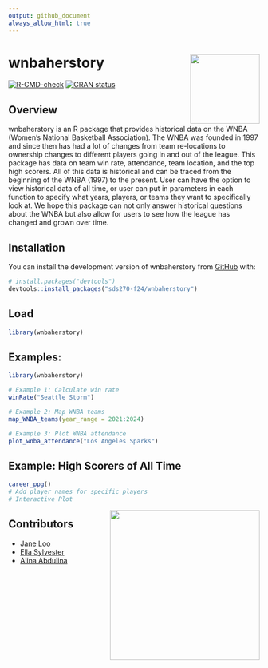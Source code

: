 ```yaml
---
output: github_document
always_allow_html: true
---
```


<!-- README.md is generated from README.Rmd. Please edit that file -->

# wnbaherstory <img src="data-raw/wnbaherstory.png" align="right" height="139"/>

<!-- badges: start -->
[![R-CMD-check](https://github.com/sds270-f24/wnbaherstory/actions/workflows/R-CMD-check.yaml/badge.svg)](https://github.com/sds270-f24/wnbaherstory/tree/main/.github/workflows/R-CMD-check.yaml) 
[![CRAN status](https://www.r-pkg.org/badges/version/wnbaherstory)](https://CRAN.R-project.org/package=wnbaherstory)
<!-- badges: end -->

## Overview

wnbaherstory is an R package that provides historical data on the WNBA (Women's National Basketball Association). The WNBA was founded in 1997 and since then has had a lot of changes from team re-locations to ownership changes to different players going in and out of the league. This package has data on team win rate, attendance, team location, and the top high scorers. All of this data is historical and can be traced from the beginning of the WNBA (1997) to the present. User can have the option to view historical data of all time, or user can put in parameters in each function to specify what years, players, or teams they want to specifically look at. We hope this package can not only answer historical questions about the WNBA but also allow for users to see how the league has changed and grown over time. 

## Installation
You can install the development version of wnbaherstory from
[GitHub](https://github.com/) with:

``` r
# install.packages("devtools")
devtools::install_packages("sds270-f24/wnbaherstory")
```

## Load
``` r
library(wnbaherstory)
```

## Examples:
```r
library(wnbaherstory)

# Example 1: Calculate win rate
winRate("Seattle Storm")

# Example 2: Map WNBA teams
map_WNBA_teams(year_range = 2021:2024)

# Example 3: Plot WNBA attendance
plot_wnba_attendance("Los Angeles Sparks")
```

## Example: High Scorers of All Time
```r
career_ppg()
# Add player names for specific players
# Interactive Plot
```
<img src="data-raw/screenshot.png" align="right" height="300"/>

## Contributors
- [Jane Loo](https://github.com/janeloo10)
- [Ella Sylvester](https://github.com/esylvester04)
- [Alina Abdulina](https://github.com/AlinaAbdulina)

